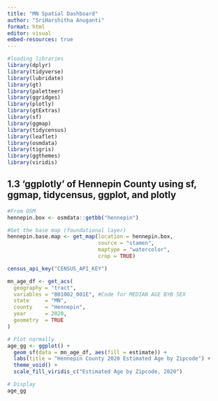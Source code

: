 ```yaml
---
title: "MN Spatial Dashboard"
author: "SriHarshitha Anuganti"
format: html
editor: visual
embed-resources: true
---
```

```r
#loading libraries
library(dplyr)
library(tidyverse)
library(lubridate)
library(gt)
library(paletteer)
library(ggridges)
library(plotly)
library(gtExtras)
library(sf)
library(ggmap)
library(tidycensus)
library(leaflet)
library(osmdata)
library(tigris)
library(ggthemes)
library(viridis)
```

## 1.3 'ggplotly' of Hennepin County using sf, ggmap, tidycensus, ggplot, and plotly
```r
#From OSM
hennepin.box <- osmdata::getbb("hennepin")

#Get the base map (foundational layer)
hennepin.base.map <- get_map(location = hennepin.box,
                             source = "stamen",
                             maptype = "watercolor",
                             crop = TRUE)

census_api_key("CENSUS_API_KEY")

mn_age_df <- get_acs(
  geography = "tract",
  variables = "B01002_001E", #Code for MEDIAN AGE BYB SEX
  state     = "MN",
  county    = "Hennepin",
  year      = 2020,
  geometry  = TRUE
)

# Plot normally
age_gg <- ggplot() + 
  geom_sf(data = mn_age_df, aes(fill = estimate)) + 
  labs(title = "Hennepin County 2020 Estimated Age by Zipcode") + 
  theme_void() + 
  scale_fill_viridis_c("Estimated Age by Zipcode, 2020")
```
```r
# Display
age_gg

```

